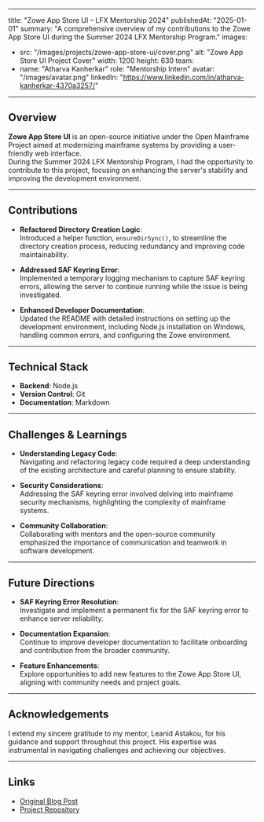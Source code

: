  ---
title: "Zowe App Store UI – LFX Mentorship 2024"
publishedAt: "2025-01-01"
summary: "A comprehensive overview of my contributions to the Zowe App Store UI during the Summer 2024 LFX Mentorship Program."
images:
  - src: "/images/projects/zowe-app-store-ui/cover.png"
    alt: "Zowe App Store UI Project Cover"
    width: 1200
    height: 630
team:
  - name: "Atharva Kanherkar"
    role: "Mentorship Intern"
    avatar: "/images/avatar.png"
    linkedIn: "https://www.linkedin.com/in/atharva-kanherkar-4370a3257/"
---

## Overview

**Zowe App Store UI** is an open-source initiative under the Open Mainframe Project aimed at modernizing mainframe systems by providing a user-friendly web interface.  
During the Summer 2024 LFX Mentorship Program, I had the opportunity to contribute to this project, focusing on enhancing the server's stability and improving the development environment.

---

## Contributions

- **Refactored Directory Creation Logic**:  
  Introduced a helper function, `ensureDirSync()`, to streamline the directory creation process, reducing redundancy and improving code maintainability.

- **Addressed SAF Keyring Error**:  
  Implemented a temporary logging mechanism to capture SAF keyring errors, allowing the server to continue running while the issue is being investigated.

- **Enhanced Developer Documentation**:  
  Updated the README with detailed instructions on setting up the development environment, including Node.js installation on Windows, handling common errors, and configuring the Zowe environment.

---

## Technical Stack

- **Backend**: Node.js  
- **Version Control**: Git  
- **Documentation**: Markdown

---

## Challenges & Learnings

- **Understanding Legacy Code**:  
  Navigating and refactoring legacy code required a deep understanding of the existing architecture and careful planning to ensure stability.

- **Security Considerations**:  
  Addressing the SAF keyring error involved delving into mainframe security mechanisms, highlighting the complexity of mainframe systems.

- **Community Collaboration**:  
  Collaborating with mentors and the open-source community emphasized the importance of communication and teamwork in software development.

---

## Future Directions

- **SAF Keyring Error Resolution**:  
  Investigate and implement a permanent fix for the SAF keyring error to enhance server reliability.

- **Documentation Expansion**:  
  Continue to improve developer documentation to facilitate onboarding and contribution from the broader community.

- **Feature Enhancements**:  
  Explore opportunities to add new features to the Zowe App Store UI, aligning with community needs and project goals.

---

## Acknowledgements

I extend my sincere gratitude to my mentor, Leanid Astakou, for his guidance and support throughout this project. His expertise was instrumental in navigating challenges and achieving our objectives.

---

## Links

- [Original Blog Post](https://openmainframeproject.org/blog/summer-2024-zowe-app-store-ui/)
- [Project Repository](https://github.com/zowe/app-store)